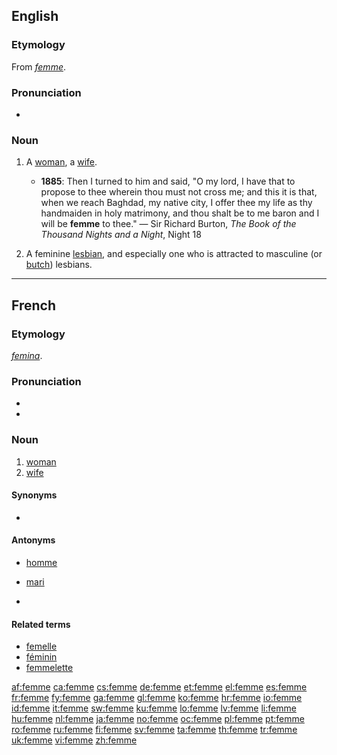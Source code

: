 ==English==

===Etymology===
From {{etyl|fr}} ''[[#French|femme]]''.

===Pronunciation===
* {{IPA|/fɛm/}}

===Noun===
{{en-noun}}

# {{context|archaic|rare}} A [[woman]], a [[wife]].
#* '''1885''': Then I turned to him and said, "O my lord, I have that to propose to thee wherein thou must not cross me; and this it is that, when we reach Baghdad, my native city, I offer thee my life as thy handmaiden in holy matrimony, and thou shalt be to me baron and I will be '''femme''' to thee." — Sir Richard Burton, ''The Book of the Thousand Nights and a Night'', Night 18
# {{slang}} A feminine [[lesbian]], and especially one who is attracted to masculine (or [[butch]]) lesbians.

----

==French==

===Etymology===
{{etyl|la|fr}} ''[[femina]]''.

===Pronunciation===
* {{audio|Fr-femme.ogg|audio}}
* {{IPA|/fam/|lang=fr}}

===Noun===
{{fr-noun|f}}

# [[woman]]
# [[wife]]

====Synonyms====
* {{l|fr|épouse}} {{qualifier|cognate to {{l|fr|spouse}}}}

====Antonyms====
* {{sense|female}} [[homme]]
* {{sense|wife}} [[mari]]
* {{sense|wife}} {{l|fr|époux}} {{qualifier|cognate to {{l|en|spouse}}}}

====Related terms====
* [[femelle]]
* [[féminin]]
* [[femmelette]]

[[af:femme]]
[[ca:femme]]
[[cs:femme]]
[[de:femme]]
[[et:femme]]
[[el:femme]]
[[es:femme]]
[[fr:femme]]
[[fy:femme]]
[[ga:femme]]
[[gl:femme]]
[[ko:femme]]
[[hr:femme]]
[[io:femme]]
[[id:femme]]
[[it:femme]]
[[sw:femme]]
[[ku:femme]]
[[lo:femme]]
[[lv:femme]]
[[li:femme]]
[[hu:femme]]
[[nl:femme]]
[[ja:femme]]
[[no:femme]]
[[oc:femme]]
[[pl:femme]]
[[pt:femme]]
[[ro:femme]]
[[ru:femme]]
[[fi:femme]]
[[sv:femme]]
[[ta:femme]]
[[th:femme]]
[[tr:femme]]
[[uk:femme]]
[[vi:femme]]
[[zh:femme]]